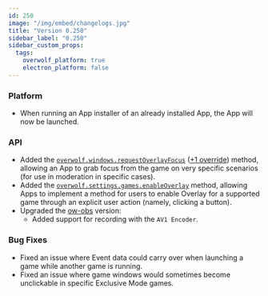```yaml
---
id: 250
image: "/img/embed/changelogs.jpg"
title: "Version 0.250"
sidebar_label: "0.250"
sidebar_custom_props:
  tags:
    overwolf_platform: true
    electron_platform: false
---
```


### Platform
- When running an App installer of an already installed App, the App will now be launched.

### API
- Added the [`overwolf.windows.requestOverlayFocus`](/api/windows#requestoverlayfocuscallback)
  ([+1 override](/api/windows#requestoverlayfocuswindowid-callback)) method, allowing an App to grab
  focus from the game on very specific scenarios (for use in moderation in specific cases).
- Added the [`overwolf.settings.games.enableOverlay`](/api/settings/games#gameclassid-callback) method,
  allowing Apps to implement a method for users to enable Overlay for a supported game through an explicit
  user action (namely, clicking a button).
- Upgraded the [ow-obs](/api/general/obs) version:
  - Added support for recording with the `AV1 Encoder`.

### Bug Fixes
- Fixed an issue where Event data could carry over when launching a game while another game is running.
- Fixed an issue where game windows would sometimes become unclickable in specific Exclusive Mode games.